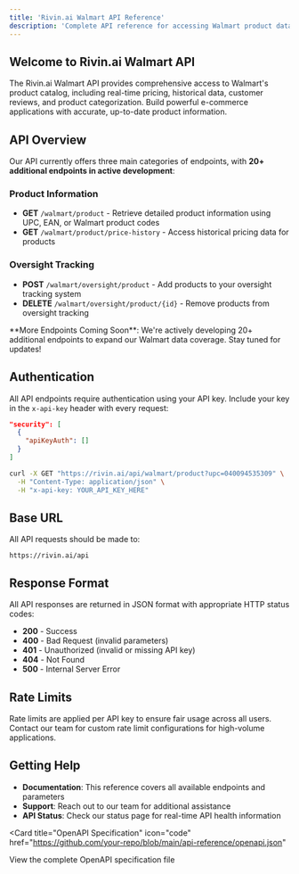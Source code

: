 ```yaml
---
title: 'Rivin.ai Walmart API Reference'
description: 'Complete API reference for accessing Walmart product data, price history, and oversight tracking'
---
```


## Welcome to Rivin.ai Walmart API

The Rivin.ai Walmart API provides comprehensive access to Walmart's product catalog, including real-time pricing, historical data, customer reviews, and product categorization. Build powerful e-commerce applications with accurate, up-to-date product information.

## **API Overview**

Our API currently offers three main categories of endpoints, with **20+ additional endpoints in active development**:

### **Product Information**
- **GET** `/walmart/product` - Retrieve detailed product information using UPC, EAN, or Walmart product codes
- **GET** `/walmart/product/price-history` - Access historical pricing data for products

### **Oversight Tracking**
- **POST** `/walmart/oversight/product` - Add products to your oversight tracking system
- **DELETE** `/walmart/oversight/product/{id}` - Remove products from oversight tracking

<Note>
  **More Endpoints Coming Soon**: We're actively developing 20+ additional endpoints to expand our Walmart data coverage. Stay tuned for updates!
</Note>

## **Authentication**

All API endpoints require authentication using your API key. Include your key in the `x-api-key` header with every request:

```json
"security": [
  {
    "apiKeyAuth": []
  }
]
```

<RequestExample>

```bash Authentication Example
curl -X GET "https://rivin.ai/api/walmart/product?upc=040094535309" \
  -H "Content-Type: application/json" \
  -H "x-api-key: YOUR_API_KEY_HERE"
```

</RequestExample>

## **Base URL**

All API requests should be made to:
```
https://rivin.ai/api
```

## **Response Format**

All API responses are returned in JSON format with appropriate HTTP status codes:

- **200** - Success
- **400** - Bad Request (invalid parameters)
- **401** - Unauthorized (invalid or missing API key)
- **404** - Not Found
- **500** - Internal Server Error

## **Rate Limits**

Rate limits are applied per API key to ensure fair usage across all users. Contact our team for custom rate limit configurations for high-volume applications.

## **Getting Help**

- **Documentation**: This reference covers all available endpoints and parameters
- **Support**: Reach out to our team for additional assistance
- **API Status**: Check our status page for real-time API health information

<Card
  title="OpenAPI Specification"
  icon="code"
  href="https://github.com/your-repo/blob/main/api-reference/openapi.json"
>
  View the complete OpenAPI specification file
</Card>